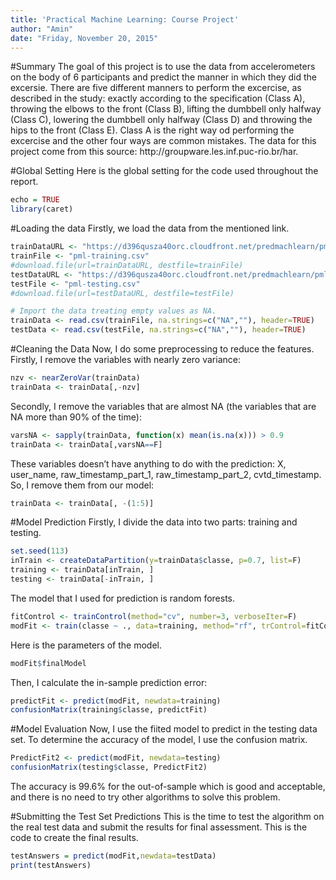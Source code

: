 ```yaml
---
title: 'Practical Machine Learning: Course Project'
author: "Amin"
date: "Friday, November 20, 2015"
---
```


#Summary
The goal of this project is to use the data from accelerometers on the body of 6 participants and predict the manner in which they did the excersie. There are five different manners to perform the excercise, as described in the study: exactly according to the specification (Class A), throwing the elbows to the front (Class B), lifting the dumbbell only halfway (Class C), lowering the dumbbell only halfway (Class D) and throwing the hips to the front (Class E). Class A is the right way od performing the excercise and the other four ways are common mistakes. The data for this project come from this source: http://groupware.les.inf.puc-rio.br/har.   


#Global Setting
Here is the global setting for the code used throughout the report.
```r
echo = TRUE
library(caret)
```

#Loading the data
Firstly, we load the data from the mentioned link.
```r
trainDataURL <- "https://d396qusza40orc.cloudfront.net/predmachlearn/pml-training.csv"
trainFile <- "pml-training.csv"
#download.file(url=trainDataURL, destfile=trainFile)
testDataURL <- "https://d396qusza40orc.cloudfront.net/predmachlearn/pml-testing.csv"
testFile <- "pml-testing.csv"
#download.file(url=testDataURL, destfile=testFile)

# Import the data treating empty values as NA.
trainData <- read.csv(trainFile, na.strings=c("NA",""), header=TRUE)
testData <- read.csv(testFile, na.strings=c("NA",""), header=TRUE)
```

#Cleaning the Data
Now, I do some preprocessing to reduce the features. Firstly, I remove  the variables with nearly zero variance:
```r
nzv <- nearZeroVar(trainData)
trainData <- trainData[,-nzv]
```
Secondly, I remove the variables that are almost NA (the variables that are NA more than 90% of the time):
```r
varsNA <- sapply(trainData, function(x) mean(is.na(x))) > 0.9
trainData <- trainData[,varsNA==F]
```
These variables doesn't have anything to do with the prediction: X, user_name, raw_timestamp_part_1, raw_timestamp_part_2, cvtd_timestamp. So, I remove them from our model:
```r
trainData <- trainData[, -(1:5)]
```

#Model Prediction
Firstly, I divide the data into two parts: training and testing.
```r
set.seed(113)
inTrain <- createDataPartition(y=trainData$classe, p=0.7, list=F)
training <- trainData[inTrain, ]
testing <- trainData[-inTrain, ]
```
The model that I used for prediction is random forests.
```r
fitControl <- trainControl(method="cv", number=3, verboseIter=F)
modFit <- train(classe ~ ., data=training, method="rf", trControl=fitControl)
```
Here is the parameters of the model.
```r
modFit$finalModel
```
Then, I calculate the in-sample prediction error:
```r
predictFit <- predict(modFit, newdata=training)
confusionMatrix(training$classe, predictFit)
```

#Model Evaluation
Now, I use the fiited model to predict in the testing data set. To determine the accuracy of the model, I use the confusion matrix.
```r
PredictFit2 <- predict(modFit, newdata=testing)
confusionMatrix(testing$classe, PredictFit2)
```
The accuracy is 99.6% for the out-of-sample which is good and acceptable, and there is no need to try other algorithms to solve this problem.

#Submitting the Test Set Predictions
This is the time to test the algorithm on the real test data and submit the results for final assessment. This is the code to create the final results.
```r
testAnswers = predict(modFit,newdata=testData)
print(testAnswers)
```
